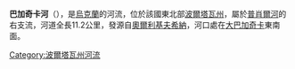 '''巴加奇卡河'''（{{lang-uk|Багачка}}），是[[烏克蘭|烏克蘭]]的河流，位於該國東北部[[波爾塔瓦州|波爾塔瓦州]]，屬於[[普肖爾河|普肖爾河]]的右支流，河道全長11.2公里，發源自[[奧爾利基夫希納|奧爾利基夫希納]]，河口處在[[大巴加奇卡|大巴加奇卡]]東南面。

{{DEFAULTSORT:Багачка (притока Псла)}}
[[Category:波爾塔瓦州河流|Category:波爾塔瓦州河流]]


{{Ukraine-river-stub}}